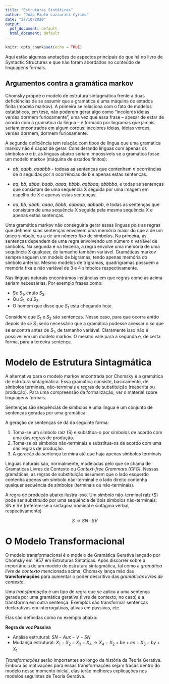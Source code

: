 ```yaml
---
title: "Estruturas Sintáticas"
author: "João Paulo Lazzarini Cyrino"
date: "27/10/2020"
output:
  pdf_document: default
  html_document: default
---
```


```r
knitr::opts_chunk$set(echo = TRUE)
```

Aqui estão algumas anotações de aspectos principais do que há no livro de Syntactic Structures e que não foram abordados no conteúdo de linguagens formais.

## Argumentos contra a gramática markov

Chomsky propõe o modelo de estrutura sintagmática frente a duas deficiências de se assumir que a gramática é uma máquina de estados finita (modelo markov). A primeira se relaciona com o fato de modelos estatísticos, em tese, não poderem gerar algo como "incolores ideias verdes dormem furiosamente", uma vez que essa frase -- apesar de estar de acordo com a gramática da língua -- é formada por bigramas que jamais seriam encontrados em algum corpus: incolores ideias, ideias verdes, verdes dormem, dormem furiosamente. 

A segunda deficiência tem relação com tipos de língua que uma gramática markov não é capaz de gerar. Considerando línguas com apenas os símbolos *a* e *b*, as línguas abaixo seriam impossíveis se a gramática fosse um modelo markov (máquina de estados finitos):

* *ab*, *aabb*, *aaabbb* - todoas as sentenças que contenham *n* ocorrências de *a* seguidas por *n* ocorrências de *b* e apenas estas sentenças.

* *aa*, *bb*, *abba*, *baab*, *aaaa*, *bbbb*, *aabbaa*, *abbbba*, e todas as sentenças que consistam de uma sequência X seguida por uma imagem em espelho de X e apenas estas sentenças.

* *aa*, *bb*, *abab*, *aaaa*, *bbbb*, *aabaab*, *abbabb*, e todas as sentenças que consistam de uma sequência X seguida pela mesma sequência X e apenas estas sentenças. 

Uma gramática markov não conseguiria gerar essas línguas pois as regras que definem suas sentenças envolvem uma memória maior do que a de um único símbolo, ou a de um número fixo de símbolos. Na primeira, as sentenças dependem de uma regra envolvendo um número *n* variável de símbolos. Na segunda e na terceira, a regra envolve uma memória de uma sequência X qualquer, de tamanho também variável. Gramáticas markov sempre seguem um modelo de bigramas, tendo apenas memória do símbolo anterior. Mesmo modelos de trigramas, quadrigramas possuem a memória fixa e não variável de 3 e 4 símbolos respectivamente. 

Nas línguas naturais encontramos instâncias em que regras como as acima seriam necessárias. Por exemplo frases como:

* Se $S_1$, então $S_2$.
* Ou $S_1$, ou $S_2$.
* O homem que disse que $S_1$ está chegando hoje. 

Considere que $S_1$ e $S_2$ são sentenças. Nesse caso, para que ocorra *então* depois de *se $S_1$* seria necessário que a gramática pudesse acessar o *se* que se encontra antes de $S_1$, de tamanho variável. Claramente isso não é possível em um modelo markov. O mesmo vale para a segunda e, de certa forma, para a terceira sentença.


# Modelo de Estrutura Sintagmática

A alternativa para o modelo markov encontrada por Chomsky é a gramática de estrutura sintagmática. Essa gramática consiste, basicamente, de símbolos terminais, não-terminais e regras de substituição (reescrita ou produção). Para uma compreensão da formalização, ver o material sobre linguagens formais. 

Sentenças são sequências de símbolos e uma língua é um conjunto de sentenças geradas por uma gramática. 

A geração de sentenças se dá da seguinte forma:

1. Toma-se um símbolo raiz (S) e substitua-o por símbolos de acordo com uma das regras de produção. 
2. Toma-se os símbolos não-terminais e substitua-os de acordo com uma das regras de produção.
3. A geração da sentença termina até que haja apenas símbolos terminais

Línguas naturais são, normalmente, modeladas pelo que se chama de Gramáticas Livres de Contexto ou *Context-free Grammars (CFG)*. Nessas gramáticas, as regras de substituição assumem que o lado esquerdo contenha apenas um símbolo não-terminal e o lado direito contenha qualquer sequência de símbolos (terminais ou não-terminais).

A regra de produção abaixo ilustra isso. Um símbolo não-terminal raiz (S) pode ser substituido por uma sequência de dois símbolos não-terminais: SN e SV (referem-se a sintagma nominal e sintagma verbal, respectivamente)

$$S \to SN \cdot SV $$

# O Modelo Transformacional

O modelo transformacional é o modelo de Gramática Gerativa lançado por Chomsky em 1957 em Estruturas Sintáticas. Após discorrer sobre a importância de um modelo de estrutura sintagmática, tal como a *gramática livre de contexto* mencionada acima, Chomsky lança mão das **transformações** para aumentar o poder descritivo das *gramáticas livres de contexto*.

Uma *transformação* é um tipo de regra que se aplica a uma sentença gerada por uma gramática gerativa (livre de contexto, no caso) e a transforma em outra sentença. Exemplos são transformar sentenças declarativas em interrogativas, ativas em passivas, etc. 

Elas são definidas como no exemplo abaixo:

**Regra de voz Passiva**

* Análise estrutural: $SN - Aux - V - SN$
* Mudança estrutural: $X_1 - X_2 - X_3 - X_4 \to X_4 - X_2 + be + en - X_3 - by + X_1$

*Transformações* serão importantes ao longo da história da Teoria Gerativa. Embora as motivações para essas transformações sejam fracas dentro do modelo nesse momento inicial, elas terão melhores explicações nos modelos seguintes de Teoria Gerativa. 

